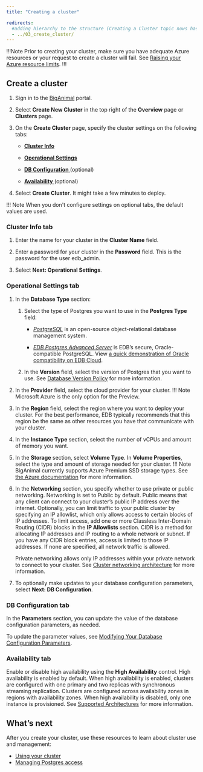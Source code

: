 ```yaml
---
title: "Creating a cluster"

redirects:
  #adding hierarchy to the structure (Creating a Cluster topic nows has a child topic) so created a folder and moved the contents from 03_create_cluster to index.mdx
  - ../03_create_cluster/
---
```


!!!Note
Prior to creating your cluster, make sure you have adequate Azure resources or your request to create a cluster will fail. See [Raising your Azure resource limits](../01_check_resource_limits).
!!!

## Create a cluster

1.  Sign in to the [BigAnimal](https://portal.biganimal.com) portal.

2.  Select **Create New Cluster** in the top right of the **Overview** page or **Clusters** page.

3.  On the **Create Cluster** page, specify the cluster settings on the following tabs:

    -   [**Cluster Info**](#cluster-info-tab)

    -   [**Operational Settings**](#operational-settings-tab)

    -   [**DB Configuration** ](#db-configuration-tab) (optional)

    -   [ **Availability** ](#availability-tab) (optional)

4.  Select **Create Cluster**. It might take a few minutes to deploy.

!!! Note
    When you don't configure settings on optional tabs, the default values are used.

### Cluster Info tab

1.  Enter the name for your cluster in the **Cluster Name** field.

2.  Enter a password for your cluster in the **Password** field. This is the password for the user edb_admin.

3.  Select **Next: Operational Settings**. 

### Operational Settings tab

1.  In the **Database Type** section:

    1.  Select the type of Postgres you want to use in the **Postgres Type** field:

        -   [*PostgreSQL*](/supported-open-source/postgresql/) is an open-source object-relational database management system.

        -   [*EDB Postgres Advanced Server*](/epas/latest/) is EDB’s secure, Oracle-compatible PostgreSQL. View [a quick demonstration of Oracle compatibility on EDB Cloud](../../using_cluster/06_demonstration_oracle_compatibility).

    2.  In the **Version** field, select the version of Postgres that you want to use. See [Database Version Policy](../../overview/05_database_version_policy) for more information.
2.  In the **Provider** field, select the cloud provider for your cluster.
    !!! Note
        Microsoft Azure is the only option for the Preview.
3.  In the **Region** field, select the region where you want to deploy your cluster. For the best performance, EDB typically recommends that this region be the same as other resources you have that communicate with your cluster.
4.  In the **Instance Type** section, select the number of vCPUs and amount of memory you want.
5.  In the **Storage** section, select **Volume Type**. In **Volume Properties**, select the type and amount of storage needed for your cluster.
    !!! Note
        BigAnimal currently supports Azure Premium SSD storage types. See [the Azure documentation](https://docs.microsoft.com/en-us/azure/virtual-machines/disks-types#premium-ssds) for more information.
6.  In the **Networking** section, you specify whether to use private or public networking. Networking is set to Public by default. Public means that any client can connect to your cluster’s public IP address over the internet. Optionally, you can limit traffic to your public cluster by specifying an IP allowlist, which only allows access to certain blocks of IP addresses. To limit access, add one or more Classless Inter-Domain Routing (CIDR) blocks in the **IP Allowlists** section. CIDR is a method for allocating IP addresses and IP routing to a whole network or subnet. If you have any CIDR block entries, access is limited to those IP addresses. If none are specified, all network traffic is allowed.

    Private networking allows only IP addresses within your private network to connect to your cluster. See [Cluster networking architecture](01_cluster_networking) for more information.


7.  To optionally make updates to your database configuration parameters, select **Next: DB Configuration**.

### DB Configuration tab

In the **Parameters** section, you can update the value of the database configuration parameters, as needed. 

To update the parameter values, see [Modifying Your Database Configuration Parameters](../../using_cluster/03_modifying_your_cluster/05_db_configuration_parameters).

### Availability tab

 Enable or disable high availability using the **High Availability** control. High availability is enabled by default.
 When high availability is enabled, clusters are configured with one primary and two replicas with synchronous streaming replication.
 Clusters are configured across availability zones in regions with availability zones. When high availability is disabled, only one instance is provisioned.
 See [Supported Architectures](../../overview/02_high_availability) for more information.

## What’s next

After you create your cluster, use these resources to learn about cluster use and management:

-   [Using your cluster](../../using_cluster/)
-   [Managing Postgres access](../../using_cluster/01_postgres_access/)
